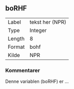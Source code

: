
## boRHF

| | |
|----|----|
| Label    | tekst her (NPR) |
| Type     | Integer |
| Length   | 8    |
| Format   | bohf |
| Kilde    | NPR  |

### Kommentarer

Denne variablen (boRHF) er ...

